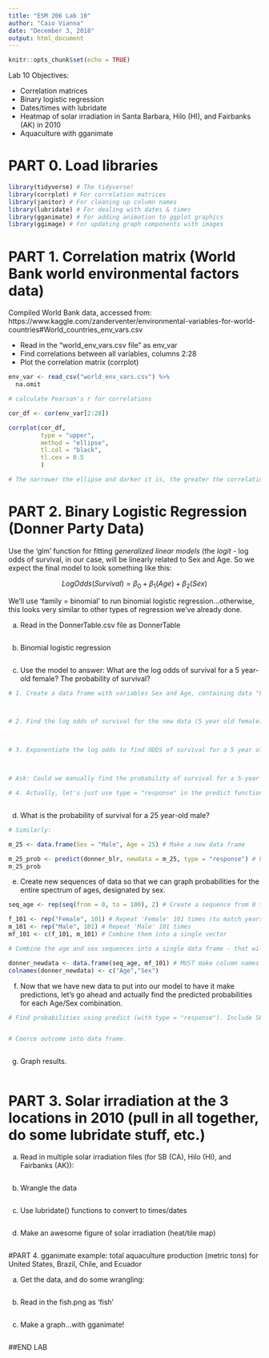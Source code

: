 ```yaml
---
title: "ESM 206 Lab 10"
author: "Caio Vianna"
date: "December 3, 2018"
output: html_document
---
```


```r
knitr::opts_chunk$set(echo = TRUE)
```

Lab 10 Objectives:

- Correlation matrices
- Binary logistic regression
- Dates/times with lubridate
- Heatmap of solar irradiation in Santa Barbara, Hilo (HI), and Fairbanks (AK) in 2010
- Aquaculture with gganimate

# PART 0. Load libraries
```r

library(tidyverse) # The tidyverse!
library(corrplot) # For correlation matrices
library(janitor) # For cleaning up column names
library(lubridate) # For dealing with dates & times
library(gganimate) # For adding animation to ggplot graphics
library(ggimage) # For updating graph components with images


```

# PART 1. Correlation matrix (World Bank world environmental factors data)

Compiled World Bank data, accessed from: https://www.kaggle.com/zanderventer/environmental-variables-for-world-countries#World_countries_env_vars.csv

- Read in the "world_env_vars.csv file" as env_var
- Find correlations between all variables, columns 2:28
- Plot the correlation matrix (corrplot)

```r

env_var <- read_csv("world_env_vars.csv") %>% 
  na.omit

# calculate Pearson's r for correlations

cor_df <- cor(env_var[2:28])

corrplot(cor_df,
         type = "upper",
         method = "ellipse",
         tl.col = "black",
         tl.cex = 0.5
         )

# The narrower the ellipse and darker it is, the greater the correlation will be

```

# PART 2. Binary Logistic Regression (Donner Party Data)

Use the 'glm' function for fitting *generalized linear models* (the *logit* - log odds of survival, in our case, will be linearly related to Sex and Age. So we expect the final model to look something like this: 

$$Log Odds (Survival) = \beta_0 + \beta_1(Age) + \beta_2(Sex)$$

We'll use 'family = binomial' to run binomial logistic regression...otherwise, this looks very similar to other types of regression we've already done. 

a. Read in the DonnerTable.csv file as DonnerTable

```r

```

b. Binomial logistic regression

```r

```

c. Use the model to answer: What are the log odds of survival for a 5 year-old female? The probability of survival?

```r

# 1. Create a data frame with variables Sex and Age, containing data "Female" and 5, respectively: 



# 2. Find the log odds of survival for the new data (5 year old female) using predict() function with type = "link":



# 3. Exponentiate the log odds to find ODDS of survival for a 5 year old female:



# Ask: Could we manually find the probability of survival for a 5-year old female? recall: p/(1-p) = ODDS

# 4. Actually, let's just use type = "response" in the predict function, which converts to a probability for us:



```

d. What is the probability of survival for a 25 year-old male? 

```r

# Similarly:

m_25 <- data.frame(Sex = "Male", Age = 25) # Make a new data frame

m_25_prob <- predict(donner_blr, newdata = m_25, type = "response") # Find probability of survival
m_25_prob

```

e. Create new sequences of data so that we can graph probabilities for the entire spectrum of ages, designated by sex.

```r

seq_age <- rep(seq(from = 0, to = 100), 2) # Create a sequence from 0 to 100, twice (one will be "Male" and one will be "Female")

f_101 <- rep("Female", 101) # Repeat 'Female' 101 times (to match years data)
m_101 <- rep("Male", 101) # Repeat 'Male' 101 times
mf_101 <- c(f_101, m_101) # Combine them into a single vector

# Combine the age and sex sequences into a single data frame - that will be the new data that we have our model make predictions for

donner_newdata <- data.frame(seq_age, mf_101) # MUST make column names match variables in the model!
colnames(donner_newdata) <- c("Age","Sex")

```

f. Now that we have new data to put into our model to have it make predictions, let's go ahead and actually find the predicted probabilities for each Age/Sex combination.

```r

# Find probabilities using predict (with type = "response"). Include SE.


# Coerce outcome into data frame. 



```

g. Graph results.

```r

  
```


# PART 3. Solar irradiation at the 3 locations in 2010 (pull in all together, do some lubridate stuff, etc.)

a. Read in multiple solar irradiation files (for SB (CA), Hilo (HI), and Fairbanks (AK)):
```r




```

b. Wrangle the data
```r



```

c. Use lubridate() functions to convert to times/dates
```r


```

d. Make an awesome figure of solar irradiation (heat/tile map)
```r



```


#PART 4. gganimate example: total aquaculture production (metric tons) for United States, Brazil, Chile, and Ecuador

a. Get the data, and do some wrangling:
```r


```


b. Read in the fish.png as 'fish'

```r


```

c. Make a graph...with gganimate!
```r


```

##END LAB